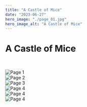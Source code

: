 ```yaml
---
title: "A Castle of Mice"
date: "2023-06-27"
hero_image: "./page_01.jpg"
hero_image_alt: "A Castle of Mice"
---
```


# A Castle of Mice

<br/>

![Page 1](./page_01.jpg)<br/>
![Page 2](./page_02.jpg)<br/>
![Page 3](./page_03.jpg)<br/>
![Page 4](./page_04.jpg)<br/>
![Page 4](./page_05.jpg)<br/>
![Page 4](./page_06.jpg)<br/>